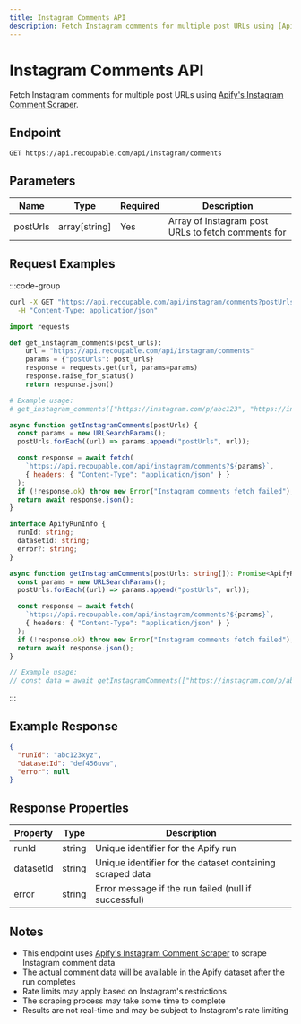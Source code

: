 ```yaml
---
title: Instagram Comments API
description: Fetch Instagram comments for multiple post URLs using [Apify's Instagram Comment Scraper](https://apify.com/apify/instagram-comment-scraper).
---
```


# Instagram Comments API

Fetch Instagram comments for multiple post URLs using [Apify's Instagram Comment Scraper](https://apify.com/apify/instagram-comment-scraper).

## Endpoint

```http
GET https://api.recoupable.com/api/instagram/comments
```

## Parameters

| Name     | Type          | Required | Description                                        |
| -------- | ------------- | -------- | -------------------------------------------------- |
| postUrls | array[string] | Yes      | Array of Instagram post URLs to fetch comments for |

## Request Examples

:::code-group

```bash [cURL]
curl -X GET "https://api.recoupable.com/api/instagram/comments?postUrls=https://instagram.com/p/abc123&postUrls=https://instagram.com/p/xyz789" \
  -H "Content-Type: application/json"
```

```python [Python]
import requests

def get_instagram_comments(post_urls):
    url = "https://api.recoupable.com/api/instagram/comments"
    params = {"postUrls": post_urls}
    response = requests.get(url, params=params)
    response.raise_for_status()
    return response.json()

# Example usage:
# get_instagram_comments(["https://instagram.com/p/abc123", "https://instagram.com/p/xyz789"])
```

```javascript [JavaScript]
async function getInstagramComments(postUrls) {
  const params = new URLSearchParams();
  postUrls.forEach((url) => params.append("postUrls", url));

  const response = await fetch(
    `https://api.recoupable.com/api/instagram/comments?${params}`,
    { headers: { "Content-Type": "application/json" } }
  );
  if (!response.ok) throw new Error("Instagram comments fetch failed");
  return await response.json();
}
```

```typescript [TypeScript]
interface ApifyRunInfo {
  runId: string;
  datasetId: string;
  error?: string;
}

async function getInstagramComments(postUrls: string[]): Promise<ApifyRunInfo> {
  const params = new URLSearchParams();
  postUrls.forEach((url) => params.append("postUrls", url));

  const response = await fetch(
    `https://api.recoupable.com/api/instagram/comments?${params}`,
    { headers: { "Content-Type": "application/json" } }
  );
  if (!response.ok) throw new Error("Instagram comments fetch failed");
  return await response.json();
}

// Example usage:
// const data = await getInstagramComments(["https://instagram.com/p/abc123", "https://instagram.com/p/xyz789"]);
```

:::

## Example Response

```json filename="Response"
{
  "runId": "abc123xyz",
  "datasetId": "def456uvw",
  "error": null
}
```

## Response Properties

| Property  | Type   | Description                                               |
| --------- | ------ | --------------------------------------------------------- |
| runId     | string | Unique identifier for the Apify run                       |
| datasetId | string | Unique identifier for the dataset containing scraped data |
| error     | string | Error message if the run failed (null if successful)      |

## Notes

- This endpoint uses [Apify's Instagram Comment Scraper](https://apify.com/apify/instagram-comment-scraper) to scrape Instagram comment data
- The actual comment data will be available in the Apify dataset after the run completes
- Rate limits may apply based on Instagram's restrictions
- The scraping process may take some time to complete
- Results are not real-time and may be subject to Instagram's rate limiting
